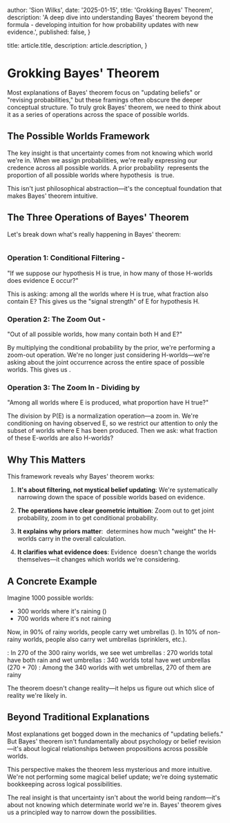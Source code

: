 
  author: 'Sion Wilks',
  date: '2025-01-15',
  title: 'Grokking Bayes\' Theorem',
  description:
    'A deep dive into understanding Bayes\' theorem beyond the formula - developing intuition for how probability updates with new evidence.',
  published: false,
}

  title: article.title,
  description: article.description,
}


# Grokking Bayes' Theorem

Most explanations of Bayes' theorem focus on "updating beliefs" or "revising probabilities," but these framings often obscure the deeper conceptual structure. To truly grok Bayes' theorem, we need to think about it as a series of operations across the space of possible worlds.

## The Possible Worlds Framework

The key insight is that uncertainty comes from not knowing which world we're in. When we assign probabilities, we're really expressing our credence across all possible worlds. A prior probability <Math>{"P(H)"}</Math> represents the proportion of all possible worlds where hypothesis <Math>{"H"}</Math> is true.

This isn't just philosophical abstraction—it's the conceptual foundation that makes Bayes' theorem intuitive.

## The Three Operations of Bayes' Theorem

Let's break down what's really happening in Bayes' theorem:

<Math display={true}>
{"P(H|E) = \\frac{P(E|H) \\times P(H)}{P(E)}"}
</Math>

### Operation 1: Conditional Filtering - <Math>{"P(E|H)"}</Math>
"If we suppose our hypothesis H is true, in how many of those H-worlds does evidence E occur?"

This is asking: among all the worlds where H is true, what fraction also contain E? This gives us the "signal strength" of E for hypothesis H.

### Operation 2: The Zoom Out - <Math>{"P(E|H) \\times P(H)"}</Math>
"Out of all possible worlds, how many contain both H and E?"

By multiplying the conditional probability by the prior, we're performing a zoom-out operation. We're no longer just considering H-worlds—we're asking about the joint occurrence across the entire space of possible worlds. This gives us <Math>{"P(E \\cap H)"}</Math>.

### Operation 3: The Zoom In - Dividing by <Math>{"P(E)"}</Math>
"Among all worlds where E is produced, what proportion have H true?"

The division by P(E) is a normalization operation—a zoom in. We're conditioning on having observed E, so we restrict our attention to only the subset of worlds where E has been produced. Then we ask: what fraction of these E-worlds are also H-worlds?

## Why This Matters

This framework reveals why Bayes' theorem works:

1. **It's about filtering, not mystical belief updating**: We're systematically narrowing down the space of possible worlds based on evidence.

2. **The operations have clear geometric intuition**: Zoom out to get joint probability, zoom in to get conditional probability.

3. **It explains why priors matter**: <Math>{"P(H)"}</Math> determines how much "weight" the H-worlds carry in the overall calculation.

4. **It clarifies what evidence does**: Evidence <Math>{"E"}</Math> doesn't change the worlds themselves—it changes which worlds we're considering.

## A Concrete Example

Imagine 1000 possible worlds:
- 300 worlds where it's raining (<Math>{"H"}</Math>)
- 700 worlds where it's not raining

Now, in 90% of rainy worlds, people carry wet umbrellas (<Math>{"E"}</Math>). In 10% of non-rainy worlds, people also carry wet umbrellas (sprinklers, etc.).

<Math>{"P(E|H) = 0.9"}</Math>: In 270 of the 300 rainy worlds, we see wet umbrellas
<Math>{"P(E|H) \\times P(H)"}</Math>: 270 worlds total have both rain and wet umbrellas
<Math>{"P(E) = 0.34"}</Math>: 340 worlds total have wet umbrellas (270 + 70)
<Math>{"P(H|E) = \\frac{270}{340} = 0.79"}</Math>: Among the 340 worlds with wet umbrellas, 270 of them are rainy

The theorem doesn't change reality—it helps us figure out which slice of reality we're likely in.

<BayesVisualization />

## Beyond Traditional Explanations

Most explanations get bogged down in the mechanics of "updating beliefs." But Bayes' theorem isn't fundamentally about psychology or belief revision—it's about logical relationships between propositions across possible worlds.

This perspective makes the theorem less mysterious and more intuitive. We're not performing some magical belief update; we're doing systematic bookkeeping across logical possibilities.

The real insight is that uncertainty isn't about the world being random—it's about not knowing which determinate world we're in. Bayes' theorem gives us a principled way to narrow down the possibilities. 